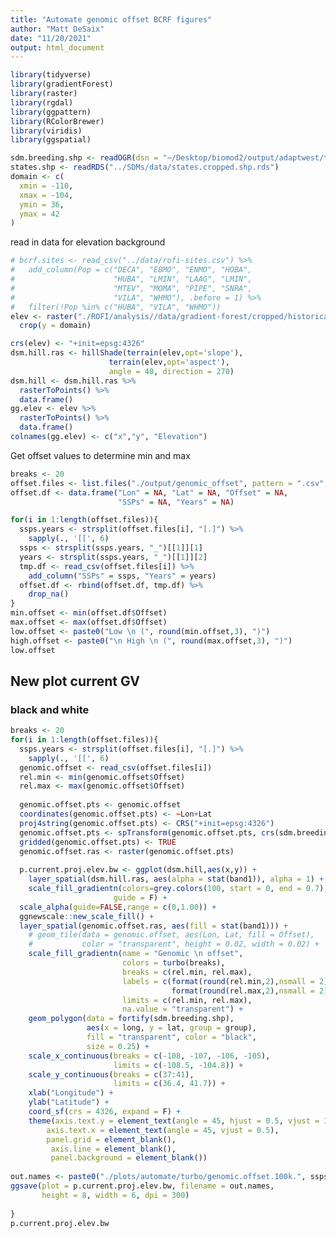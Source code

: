 ```yaml
---
title: "Automate genomic offset BCRF figures"
author: "Matt DeSaix"
date: "11/20/2021"
output: html_document
---
```



```r
library(tidyverse)
library(gradientForest)
library(raster)
library(rgdal)
library(ggpattern)
library(RColorBrewer)
library(viridis)
library(ggspatial)
```


```r
sdm.breeding.shp <- readOGR(dsn = "~/Desktop/biomod2/output/adaptwest/top6/current_shapefile")
states.shp <- readRDS("../SDMs/data/states.cropped.shp.rds")
domain <- c(
  xmin = -110, 
  xmax = -104,
  ymin = 36,
  ymax = 42
)
```


read in data for elevation background

```r
# bcrf.sites <- read_csv("../data/rofi-sites.csv") %>%
#   add_column(Pop = c("DECA", "EBMO", "ENMO", "HOBA",
#                      "HUBA", "LMIN", "LAAG", "LMIN",
#                      "MTEV", "MOMA", "PIPE", "SNRA",
#                      "VILA", "WHMO"), .before = 1) %>%
#   filter(!Pop %in% c("HUBA", "VILA", "WHMO"))
elev <- raster("./ROFI/analysis//data/gradient-forest/cropped/historical/wc2.1_30s_elev.cropped.asc") %>%
  crop(y = domain)

crs(elev) <- "+init=epsg:4326"
dsm.hill.ras <- hillShade(terrain(elev,opt='slope'), 
                      terrain(elev,opt='aspect'),
                      angle = 40, direction = 270)
dsm.hill <- dsm.hill.ras %>%
  rasterToPoints() %>%
  data.frame()
gg.elev <- elev %>%
  rasterToPoints() %>%
  data.frame()
colnames(gg.elev) <- c("x","y", "Elevation")
```

Get offset values to determine min and max

```r
breaks <- 20
offset.files <- list.files("./output/genomic_offset", pattern = ".csv", full.names = T)
offset.df <- data.frame("Lon" = NA, "Lat" = NA, "Offset" = NA, 
                        "SSPs" = NA, "Years" = NA)

for(i in 1:length(offset.files)){
  ssps.years <- strsplit(offset.files[i], "[.]") %>% 
    sapply(., '[[', 6)
  ssps <- strsplit(ssps.years, "_")[[1]][1]
  years <- strsplit(ssps.years, "_")[[1]][2]
  tmp.df <- read_csv(offset.files[i]) %>%
    add_column("SSPs" = ssps, "Years" = years)
  offset.df <- rbind(offset.df, tmp.df) %>%
    drop_na()
}
min.offset <- min(offset.df$Offset)
max.offset <- max(offset.df$Offset)
low.offset <- paste0("Low \n (", round(min.offset,3), ")")
high.offset <- paste0("\n High \n (", round(max.offset,3), ")")
low.offset
```

## New plot current GV


### black and white

```r
breaks <- 20
for(i in 1:length(offset.files)){
  ssps.years <- strsplit(offset.files[i], "[.]") %>% 
    sapply(., '[[', 6)
  genomic.offset <- read_csv(offset.files[i])
  rel.min <- min(genomic.offset$Offset)
  rel.max <- max(genomic.offset$Offset)
  
  genomic.offset.pts <- genomic.offset
  coordinates(genomic.offset.pts) <- ~Lon+Lat
  proj4string(genomic.offset.pts) <- CRS("+init=epsg:4326")
  genomic.offset.pts <- spTransform(genomic.offset.pts, crs(sdm.breeding.shp))
  gridded(genomic.offset.pts) <- TRUE
  genomic.offset.ras <- raster(genomic.offset.pts)
  
  p.current.proj.elev.bw <- ggplot(dsm.hill,aes(x,y)) +
    layer_spatial(dsm.hill.ras, aes(alpha = stat(band1)), alpha = 1) +
    scale_fill_gradientn(colors=grey.colors(100, start = 0, end = 0.7), 
                       guide = F) +
  scale_alpha(guide=FALSE,range = c(0,1.00)) +
  ggnewscale::new_scale_fill() +
  layer_spatial(genomic.offset.ras, aes(fill = stat(band1))) +
    # geom_tile(data = genomic.offset, aes(Lon, Lat, fill = Offset),
    #           color = "transparent", height = 0.02, width = 0.02) +
    scale_fill_gradientn(name = "Genomic \n offset",
                         colors = turbo(breaks),
                         breaks = c(rel.min, rel.max),
                         labels = c(format(round(rel.min,2),nsmall = 2),
                                    format(round(rel.max,2),nsmall = 2)),
                         limits = c(rel.min, rel.max),
                         na.value = "transparent") +
    geom_polygon(data = fortify(sdm.breeding.shp),
                 aes(x = long, y = lat, group = group),
                 fill = "transparent", color = "black",
                 size = 0.25) +
    scale_x_continuous(breaks = c(-108, -107, -106, -105),
                       limits = c(-108.5, -104.8)) +
    scale_y_continuous(breaks = c(37:41),
                       limits = c(36.4, 41.7)) +
    xlab("Longitude") +
    ylab("Latitude") +
    coord_sf(crs = 4326, expand = F) +
    theme(axis.text.y = element_text(angle = 45, hjust = 0.5, vjust = 1),
        axis.text.x = element_text(angle = 45, vjust = 0.5),
        panel.grid = element_blank(),
         axis.line = element_blank(),
         panel.background = element_blank())
  
out.names <- paste0("./plots/automate/turbo/genomic.offset.100k.", ssps.years, ".turbo.pdf")
ggsave(plot = p.current.proj.elev.bw, filename = out.names, 
       height = 8, width = 6, dpi = 300)
  
}
p.current.proj.elev.bw
```


